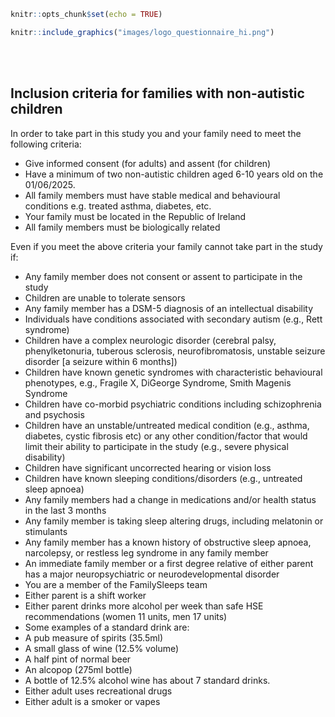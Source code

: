 ```r
knitr::opts_chunk$set(echo = TRUE)
```
```r
knitr::include_graphics("images/logo_questionnaire_hi.png")
```

<br><br> <!-- Add two line breaks -->


##  Inclusion criteria for families with non-autistic children
 
In order to take part in this study you and your family need to meet the following criteria:

* Give informed consent (for adults) and assent (for children) 
* Have a minimum of two non-autistic children aged 6-10 years old on the 01/06/2025.  
* All family members must have stable medical and behavioural conditions e.g. treated asthma, diabetes, etc.  
* Your family must be located in the Republic of Ireland  
* All family members must be biologically related 

Even if you meet the above criteria your family cannot take part in the study if:

* Any family member does not consent or assent to participate in the study 
* Children are unable to tolerate sensors  
* Any family member has a DSM-5 diagnosis of an intellectual disability  
* Individuals have conditions associated with secondary autism (e.g., Rett syndrome)  
* Children have a complex neurologic disorder (cerebral palsy, phenylketonuria, tuberous sclerosis, neurofibromatosis, unstable seizure disorder [a seizure within 6 months])  
* Children have known genetic syndromes with characteristic behavioural phenotypes, e.g., Fragile X, DiGeorge Syndrome, Smith Magenis Syndrome   
* Children have co-morbid psychiatric conditions including schizophrenia and psychosis 
* Children have an unstable/untreated medical condition (e.g., asthma, diabetes, cystic fibrosis etc) or any other condition/factor that would limit their ability to participate in the study (e.g., severe physical disability)  
* Children have significant uncorrected hearing or vision loss 
* Children have known sleeping conditions/disorders (e.g., untreated sleep apnoea) 
* Any family members had a change in medications and/or health status in the last 3 months 
* Any family member is taking sleep altering drugs, including melatonin or stimulants 
* Any family member has a known history of obstructive sleep apnoea, narcolepsy, or restless leg syndrome in any family member    
* An immediate family member or a first degree relative of either parent has a major neuropsychiatric or neurodevelopmental disorder   
* You are a member of the FamilySleeps team 
* Either parent is a shift worker 
* Either parent drinks more alcohol per week than safe HSE recommendations (women 11 units, men 17 units)  
* Some examples of a standard drink are: 
* A pub measure of spirits (35.5ml) 
* A small glass of wine (12.5% volume) 
* A half pint of normal beer 
* An alcopop (275ml bottle) 
* A bottle of 12.5% alcohol wine has about 7 standard drinks. 
* Either adult uses recreational drugs  
* Either adult is a smoker or vapes


